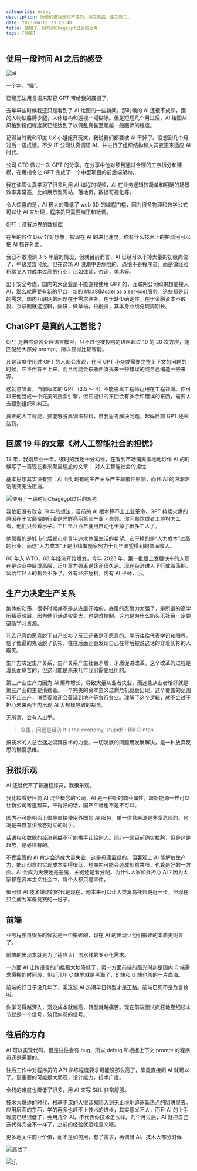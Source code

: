 ```yaml
---
categories: essay
description: 历史的进程是挡不住的。顺之则昌，逆之则亡。
date: 2023-04-01 23:20:48
title: 使用了一段时间Chagegpt过后的思考
tags: [随笔]
---
```



## 使用一段时间 AI 之后的感受

![ai](./ai.jpeg)

一个字，“强”。

已经无法用言语来形容 GPT 带给我的震撼了。

去年早些时候我还只是看到了 AI 绘图的一些新闻，那时候的 AI 还很不成熟，画的人物缺胳膊少腿，人体结构和透视一塌糊涂。但是短短几个月过后，AI 绘图从风格到精细程度就已经达到了以假乱真甚至超越一般画师的程度。

记得当时我和印度 UX 小姐姐开玩笑，我说我们都要被 AI 干掉了。没想到几个月过后一语成谶。不少 IT 公司认真调研 AI，并进行了组织结构和人员变更来适应 AI 时代。

公司 CTO 做过一次 GPT 的分享。在分享中他对项目通过合理的工序拆分和建模，在用指令让 GPT 完成了一个中型项目的前后端架构。

我在油管认真学习了很多利用 AI 编程的视频，AI 在业务逻辑较简单和明确的场景效率非常高，比如展示型网站，落地页，数据可视化等。

令人惊喜的是，AI 极大的降低了 web 3D 的编程门槛，因为很多物理和数学公式可以让 AI 来处理，程序员只需要纠正和微调。

GPT：没有边界的数据库

在坐的各位 Dev 好好想想，按现在 AI 的进化速度，你有什么技术上的护城河可以把 AI 挡在外面。

我已不敢预测 3-5 年后的情况，但就目前而言，AI 已经可以干掉大量的初级岗位了，中级岌岌可危。但在这场 AI 浪潮中更危险的，恐怕不是程序员，而是偏经验积累又人力成本过高的行业，比如律师，咨询，美术等。

出于安全考虑，国内的大企业是不能直接使用 GPT 的，互联网公司如果想要接入 AI，那么就需要有新的平台，新的 MaaS(Model as a service)服务。这些都是新的需求，国内互联网的问题在于需求寒冬，在于缺少确定性，在于金融资本不敢投。互联网就这逻辑，画饼，做草稿，拉融资，其本身业绩兑现周期长。

## ChatGPT 是真的人工智能？

GPT 是自然语言处理语言模型，只不过他被投喂的语料超过 10 的 20 次方次，能匹配绝大部分 prompt，所以显得比较智能。

凡是深度使用过 GPT 的人都会发现，在问 GPT 小众或需要完整上下文的问题的时候，它不但答不上来，而且可能会东瓶西凑找来一些错误的或自己编造一些来源。

这就意味着，当前版本的 GPT（3.5 ～ 4）不能脱离工程师运用在工程领域。你可以把他当成一个完美的搜索引擎，但它提供的东西会有多余和错误的东西，需要人去甄别组织和纠正。

真正的人工智能，要能够脱离训练材料，自我思考解决问题。起码目前 GPT 还未达到。

## 回顾 19 年的文章《对人工智能社会的担忧》

19 年，我刚毕业一年。彼时的我还十分幼稚，在看到市场铺天盖地地炒作 AI 的时候写了一篇现在看来颇显尴尬的文章： <Link to="/essay/对人工智能社会的担忧/">对人工智能社会的担忧</Link>

基本思想其实没有变：AI 会对现有的生产关系产生颠覆性影响，而且 AI 的浪潮浩浩荡荡无法阻挡。

![使用了一段时间Chagegpt过后的思考](./使用了一段时间Chagegpt过后的思考.png)

我依旧没有改变 19 年的想法，目前的 AI 根本算不上工业革命，GPT 持续火爆的原因在于它颠覆的行业是光鲜亮丽第三产业 - 白领。你问餐馆或者工地狗怎么看，他们只会看乐子。工厂早八百年就用自动化干掉了很多工人了。

他颠覆的是城市化后都市小青年追求体面生活的希望。它干掉的是“人力成本”过高的行业，而这“人力成本”正是小镇做题家努力十几年渴望得到的体面收入。

00 年入 WTO，08 年经济开始爆发，今年 2023 年，第一批跟上发展快车的人现在是企业中层或高层，正年富力强离退休还很久远。现在经济进入下行或震荡期，留给年轻人的机会不多了，外有经济危机，内有 AI 平替，乐。

## 生产力决定生产关系

集体的动荡，很多时候并不是从底层开始的，底层的忍耐力太强了，是所谓的高学历精英阶层，因为他们话语权更大，也更难控制。这也是为什么奶头乐社会一定要垄断学习资源。

孔乙己真的愿意脱下自己长衫？反正还我是不愿意的。学历往往代表学识和眼界，信了傻逼的鬼话脱了长衫，往往后面还会发现自己在背后被说这话的穿着长衫的人取笑。

生产力决定生产关系，生产关系产生社会矛盾，矛盾促进改革。这个改革的过程是漫长而痛苦的，但这可能是未来几年我们需要经历的。

第三产业生产力因为 AI 爆炸增长，导致大量从业者失业，而这些从业者恰好就是第三产业的主要消费者。一个完美的资本主义过剩危机就会出现，这个覆盖的范围可不止三产，消费萎缩还会蔓延到地产等各行各业。理解了这个逻辑，就不会过于担心未来两年内出现 AI 大规模导致的裁员。

无所谓，会有人出手。

> 笨蛋，问题是经济 It's the economy, stupid! - Bill Clinton

搞技术的人总会迷之崇拜技术的力量。一切发展的问题用发展解决，是一种放弃反思的懒惰思维。

## 我很乐观

AI 还替代不了普通程序员，我很乐观。

我比较看好目前 AI 混合概念的公司，AI 是一种新的商业属性，跟新能源一样可以让新公司弯道超车，干得好的话，国产平替也不是不可以。

国内不可能明面上倡导直接使用外国的 AI 服务，单一信息来源是非常危险的，何况是来自意识形态对立的对手。

话语权和数据的经济利益不可能拱手让给别人。闻心一言目前确实拉胯，但是这是趋势，是必须有的。

不受监管的 AI 肯定会造成大量失业，这是毋庸置疑的。但客观上 AI 能解放生产力，能让创意的实现成本变得很低，短期内可能会造成创意井喷，也算是好的一方面。AI 会成为天使还是恶魔，关键还是看分配。为什么大家如此担心 AI？因为大家都在资本主义社会中，每个人都只是零件。

很可惜 AI 技术爆炸的时代是现在，他本来可以让人类离乌托邦更近一步，但现在只会成为军备竞赛的一份子。

## 前端

业务程序员很多时候就是一个搬砖的，现在 AI 的出现让他们搬砖的本质更明显了。

前端的出现本就是为了适应大厂流水线的专业化需求。

一方面 AI 让跨语言的门槛极大地降低了，另一方面前端的高光时刻是国内 C 端需求爆棚的时间段，但近几年 C 端早就是黑海了，B 端和 G 端也杀的一片血海。

前端的好日子没几年了，乘这波 AI 热潮早日转型才是正路。前端已死不是危言耸听。

你学习得越深入，沉没成本就越高，转型就越痛苦。现在前端面试疯狂地卷细枝末节就是一个信号，筑顶内卷的信号。

## 往后的方向

AI 可以实现代码，但是往往会有 bug，所以 debug 和根据上下文 prompt 的程序员还是需要的。

往后工作中对程序员的 API 熟练程度要求可能没那么高了，毕竟直接问 AI 就可以了。更重要的可能是大局观，设计能力，技术广度。

全栈的难度也降低了很多，用 AI 来写 SQL 非常舒服。

技术大爆炸的时代，根基不深的人很容易陷入到无止境地追逐新热点的陷阱里去。应用层面的东西，学的再多也赶不上技术的进步，其实意义不大，而且 AI 的上手难度已经很低了，会用几个 AI，不代表你技术怎么样。几个月过后，AI 就把自己迭代得完全不一样了，之前的经验就没啥意义哦。

更多地关注商业价值，而不是如何用，有了需求，再调研 AI。技术大部分时候

![高估了](./haha.jpeg)

![乐](./le.jpeg)
